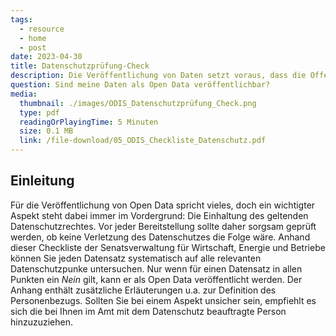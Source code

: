 ```yaml
---
tags:
  - resource
  - home
  - post
date: 2023-04-30
title: Datenschutzprüfung-Check
description: Die Veröffentlichung von Daten setzt voraus, dass die Offenlegung nach dem geltenden (Datenschutz-)Recht zulässig ist. Mit dieser Checkliste können Sie prüfen, ob Ihre Daten unter Einhaltung des Datenschutzes veröffentlicht werden können.
question: Sind meine Daten als Open Data veröffentlichbar?
media:
  thumbnail: ./images/ODIS_Datenschutzprüfung_Check.png
  type: pdf
  readingOrPlayingTime: 5 Minuten
  size: 0.1 MB
  link: /file-download/05_ODIS_Checkliste_Datenschutz.pdf
---
```


## Einleitung

Für die Veröffentlichung von Open Data spricht vieles, doch ein wichtigter Aspekt steht dabei immer im Vordergrund: Die Einhaltung des geltenden Datenschutzrechtes. Vor jeder Bereitstellung sollte daher sorgsam geprüft werden, ob keine Verletzung des Datenschutzes die Folge wäre. Anhand dieser Checkliste der Senatsverwaltung für Wirtschaft, Energie und Betriebe können Sie jeden Datensatz systematisch auf alle relevanten Datenschutzpunke untersuchen. Nur wenn für einen Datensatz in allen Punkten ein _Nein_ gilt, kann er als Open Data veröffentlicht werden. Der Anhang enthält zusätzliche Erläuterungen u.a. zur Definition des Personenbezugs. Sollten Sie bei einem Aspekt unsicher sein, empfiehlt es sich die bei Ihnen im Amt mit dem Datenschutz beauftragte Person hinzuzuziehen.

<PdfEmbed
  filePath="/file-download/05_ODIS_Checkliste_Datenschutz.pdf"
  downloadLinkText="Download Checkliste"
  mediaMetadata={frontmatter.media}
/>
